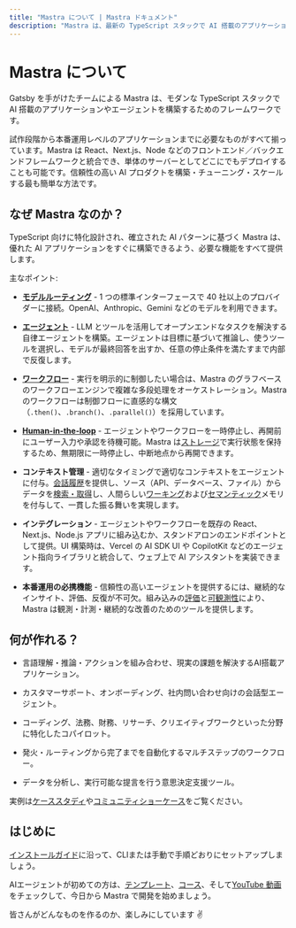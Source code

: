 ```yaml
---
title: "Mastra について | Mastra ドキュメント"
description: "Mastra は、最新の TypeScript スタックで AI 搭載のアプリケーションやエージェントを構築するためのオールインワンフレームワークです。"
---
```




# Mastra について

Gatsby を手がけたチームによる Mastra は、モダンな TypeScript スタックで AI 搭載のアプリケーションやエージェントを構築するためのフレームワークです。

試作段階から本番運用レベルのアプリケーションまでに必要なものがすべて揃っています。Mastra は React、Next.js、Node などのフロントエンド／バックエンドフレームワークと統合でき、単体のサーバーとしてどこにでもデプロイすることも可能です。信頼性の高い AI プロダクトを構築・チューニング・スケールする最も簡単な方法です。

<YouTube id="8o_Ejbcw5s8" />

## なぜ Mastra なのか？

TypeScript 向けに特化設計され、確立された AI パターンに基づく Mastra は、優れた AI アプリケーションをすぐに構築できるよう、必要な機能をすべて提供します。

主なポイント:

- [**モデルルーティング**](/models) - 1 つの標準インターフェースで 40 社以上のプロバイダーに接続。OpenAI、Anthropic、Gemini などのモデルを利用できます。

- [**エージェント**](/docs/agents/overview) - LLM とツールを活用してオープンエンドなタスクを解決する自律エージェントを構築。エージェントは目標に基づいて推論し、使うツールを選択し、モデルが最終回答を出すか、任意の停止条件を満たすまで内部で反復します。

- [**ワークフロー**](/docs/workflows/overview) - 実行を明示的に制御したい場合は、Mastra のグラフベースのワークフローエンジンで複雑な多段処理をオーケストレーション。Mastra のワークフローは制御フローに直感的な構文（`.then()`、`.branch()`、`.parallel()`）を採用しています。

- [**Human-in-the-loop**](/docs/workflows/suspend-and-resume) - エージェントやワークフローを一時停止し、再開前にユーザー入力や承認を待機可能。Mastra は[ストレージ](/docs/server-db/storage)で実行状態を保持するため、無期限に一時停止し、中断地点から再開できます。

- **コンテキスト管理** - 適切なタイミングで適切なコンテキストをエージェントに付与。[会話履歴](/docs/memory/conversation-history)を提供し、ソース（API、データベース、ファイル）からデータを[検索・取得](/docs/rag/overview)し、人間らしい[ワーキング](/docs/memory/working-memory)および[セマンティック](/docs/memory/semantic-recall)メモリを付与して、一貫した振る舞いを実現します。 

- **インテグレーション** - エージェントやワークフローを既存の React、Next.js、Node.js アプリに組み込むか、スタンドアロンのエンドポイントとして提供。UI 構築時は、Vercel の AI SDK UI や CopilotKit などのエージェント指向ライブラリと統合して、ウェブ上で AI アシスタントを実装できます。

- **本番運用の必携機能** - 信頼性の高いエージェントを提供するには、継続的なインサイト、評価、反復が不可欠。組み込みの[評価](/docs/evals/overview)と[可観測性](/docs/observability/overview)により、Mastra は観測・計測・継続的な改善のためのツールを提供します。

## 何が作れる？

- 言語理解・推論・アクションを組み合わせ、現実の課題を解決するAI搭載アプリケーション。

- カスタマーサポート、オンボーディング、社内問い合わせ向けの会話型エージェント。

- コーディング、法務、財務、リサーチ、クリエイティブワークといった分野に特化したコパイロット。

- 発火・ルーティングから完了までを自動化するマルチステップのワークフロー。

- データを分析し、実行可能な提言を行う意思決定支援ツール。

実例は[ケーススタディ](/blog/category/case-studies)や[コミュニティショーケース](/showcase)をご覧ください。

## はじめに

[インストールガイド](/docs/getting-started/installation)に沿って、CLIまたは手動で手順どおりにセットアップしましょう。

AIエージェントが初めての方は、[テンプレート](/docs/getting-started/templates)、[コース](/course)、そして[YouTube 動画](https://youtube.com/@mastra-ai)をチェックして、今日から Mastra で開発を始めましょう。

皆さんがどんなものを作るのか、楽しみにしています ✌️ 